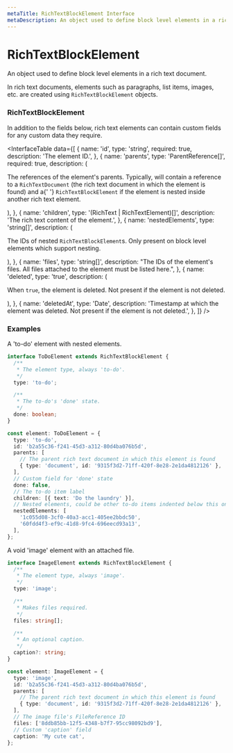 ```yaml
---
metaTitle: RichTextBlockElement Interface
metaDescription: An object used to define block level elements in a rich text document.
---
```


# RichTextBlockElement

<Description>
  An object used to define block level elements in a rich text
  document.
</Description>

In rich text documents, elements such as paragraphs, list items, images, etc. are created using `RichTextBlockElement` objects.

### RichTextBlockElement

In addition to the fields below, rich text elements can contain custom fields for any custom data they require.

<InterfaceTable
  data={[
    {
      name: 'id',
      type: 'string',
      required: true,
      description: 'The element ID.',
    },
    {
      name: 'parents',
      type: 'ParentReference[]',
      required: true,
      description: (
        <p>
          The references of the element's parents. Typically, will
          contain a reference to a <Code>RichTextDocument</Code> (the
          rich text document in which the element is found) and a{' '}
          <Code>RichTextBlockElement</Code> if the element is nested
          inside another rich text element.
        </p>
      ),
    },
    {
      name: 'children',
      type: '(RichText | RichTextElement)[]',
      description: 'The rich text content of the element.',
    },
    {
      name: 'nestedElements',
      type: 'string[]',
      description: (
        <p>
          The IDs of nested <Code>RichTextBlockElement</Code>s. Only
          present on block level elements which support nesting.
        </p>
      ),
    },
    {
      name: 'files',
      type: 'string[]',
      description:
        "The IDs of the element's files. All files attached to the element must be listed here.",
    },
    {
      name: 'deleted',
      type: 'true',
      description: (
        <p>
          When <Code>true</Code>, the element is deleted. Not present
          if the element is not deleted.
        </p>
      ),
    },
    {
      name: 'deletedAt',
      type: 'Date',
      description:
        'Timestamp at which the element was deleted. Not present if the element is not deleted.',
    },
  ]}
/>

### Examples

A 'to-do' element with nested elements.

```ts
interface ToDoElement extends RichTextBlockElement {
  /**
   * The element type, always 'to-do'.
   */
  type: 'to-do';

  /**
   * The to-do's 'done' state.
   */
  done: boolean;
}

const element: ToDoElement = {
  type: 'to-do',
  id: 'b2a55c36-f241-45d3-a312-80d4ba076b5d',
  parents: [
    // The parent rich text document in which this element is found
    { type: 'document', id: '9315f3d2-71ff-420f-8e28-2e1da4812126' },
  ],
  // Custom field for 'done' state
  done: false,
  // The to-do item label
  children: [{ text: 'Do the laundry' }],
  // Nested elements, could be other to-do items indented below this one
  nestedElements: [
    '1c055d08-3cf0-40a3-acc1-405ee2bbdc50',
    '60fdd4f3-ef9c-41d8-9fc4-696eecd93a13',
  ],
};
```

A void 'image' element with an attached file.

```ts
interface ImageElement extends RichTextBlockElement {
  /**
   * The element type, always 'image'.
   */
  type: 'image';

  /**
   * Makes files required.
   */
  files: string[];

  /**
   * An optional caption.
   */
  caption?: string;
}

const element: ImageElement = {
  type: 'image',
  id: 'b2a55c36-f241-45d3-a312-80d4ba076b5d',
  parents: [
    // The parent rich text document in which this element is found
    { type: 'document', id: '9315f3d2-71ff-420f-8e28-2e1da4812126' },
  ],
  // The image file's FileReference ID
  files: ['8ddb85bb-12f5-4348-b7f7-95cc98092bd9'],
  // Custom 'caption' field
  caption: 'My cute cat',
};
```
